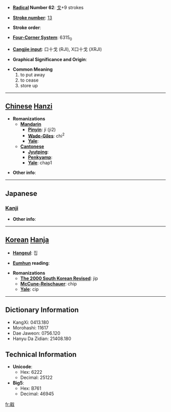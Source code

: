 * '''[[Wiktionary:Chinese radical index| Radical]] Number 62''': [[Wiktionary:Chinese radical index 戈|戈]]+9 strokes

* '''[[Wiktionary:Chinese total strokes index|Stroke number]]''': [[Wiktionary:Chinese total strokes index 13|13]]

* '''Stroke order''': 

* '''[[Wiktionary:Chinese four corner index|Four-Corner System]]''': 6315<sub>0</sub>

* '''[[Wiktionary:Chinese Cangjie index|Cangjie input]]''': 口十戈 (RJI), X口十戈 (XRJI)

* '''Graphical Significance and Origin''': 

* '''Common Meaning'''
*#to put away
*# to cease
*# store up


----

== [[Chinese]] [[Hanzi]] ==

* '''Romanizations'''
** '''[[Mandarin]]'''
*** '''[[Pinyin]]''': jí (ji2)
*** '''[[Wade-Giles]]''': chi<sup>2</sup>
*** '''[[Yale]]''': 
** '''[[Cantonese]]'''
*** '''[[Jyutping]]''':
*** '''[[Penkyamp]]''': 
*** '''[[Yale]]''': chap1

* '''Other info''': 

----

==Japanese==
===[[Kanji]]===
{{kanji|on readings=[[しゅう]] (shū)
|kun readings=[[おさめる]] (osameru)
}}

* '''Other info''':  

----

== [[Korean]] [[Hanja]] ==

* '''[[Hangeul]]''': 집

* '''[[Eumhun]] reading''': 

* '''Romanizations'''
** '''[[The 2000 South Korean Revised Romanization|The 2000 South Korean Revised]]''': jip
** '''[[McCune-Reischauer]]''': chip
** '''[[Yale]]''': cip

----

== Dictionary Information ==

* KangXi: 0413.180
* Morohashi: 11617
* Dae Jaweon: 0756.120
* Hanyu Da Zidian: 21408.180

== Technical Information ==

* '''Unicode''':
** Hex: 6222
** Decimal: 25122
* '''Big5''':
** Hex: B761
** Decimal: 46945

[[fr:戢]]